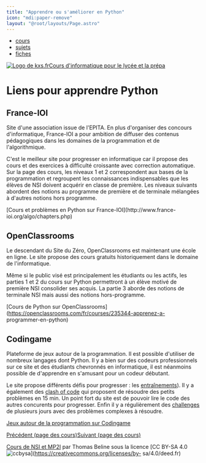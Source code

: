 ```yaml
---
title: "Apprendre ou s'améliorer en Python"
icon: "mdi:paper-remove"
layout: "@root/layouts/Page.astro"
---
```


  * [cours](https://kxs.fr/cours/)
  * [sujets](https://kxs.fr/sujets/)
  * [fiches](https://kxs.fr/fiches/)

[![Logo de kxs.fr](/img/logo.svg)](https://kxs.fr/)[Cours d'informatique pour
le lycée et la prépa](https://kxs.fr/cours/)

# Liens pour apprendre Python

## France-IOI

Site d'une association issue de l'EPITA. En plus d'organiser des concours
d'informatique, France-IOI a pour ambition de diffuser des contenus
pédagogiques dans les domaines de la programmation et de l'algorithmique.

C'est le meilleur site pour progresser en informatique car il propose des
cours et des exercices à difficulté croissante avec correction automatique.
Sur la page des cours, les niveaux 1 et 2 correspondent aux bases de la
programmation et regroupent les connaissances indispensables que les élèves de
NSI doivent acquérir en classe de première. Les niveaux suivants abordent des
notions au programme de première et de terminale mélangées à d'autres notions
hors programme.

[Cours et problèmes en Python sur France-IOI](http://www.france-
ioi.org/algo/chapters.php)

## OpenClassrooms

Le descendant du Site du Zéro, OpenClassrooms est maintenant une école en
ligne. Le site propose des cours gratuits historiquement dans le domaine de
l'informatique.

Même si le public visé est principalement les étudiants ou les actifs, les
parties 1 et 2 du cours sur Python permettront à un élève motivé de première
NSI consolider ses acquis. La partie 3 aborde des notions de terminale NSI
mais aussi des notions hors-programme.

[Cours de Python sur
OpenClassrooms](https://openclassrooms.com/fr/courses/235344-apprenez-a-
programmer-en-python)

## Codingame

Plateforme de jeux autour de la programmation. Il est possible d'utiliser de
nombreux langages dont Python. Il y a bien sur des codeurs professionnels sur
ce site et des étudiants chevronnés en informatique, il est néanmoins possible
de d'apprendre en s'amusant pour un codeur débutant.

Le site propose différents défis pour progresser : les
[entraînements](https://www.codingame.com/training)). Il y a également des
[clash of code](https://www.codingame.com/multiplayer/clashofcode) qui
proposent de résoudre des petits problèmes en 15 min. Un point fort du site
est de pouvoir lire le code des autres concurents pour progresser. Enfin il y
a régulièrement des [challenges](https://www.codingame.com/contests/) de
plusieurs jours avec des problèmes complexes à résoudre.

[Jeux autour de la programmation sur Codingame](https://www.codingame.com/)

[Précédent (page des cours)](..)[Suivant (page des cours)](..)

[Cours de NSI et MP2I](https://kxs.fr/cours/) par Thomas Beline sous la
licence [CC BY-SA 4.0
![ccbysa](/img/ccbysa.svg)](https://creativecommons.org/licenses/by-
sa/4.0/deed.fr)

